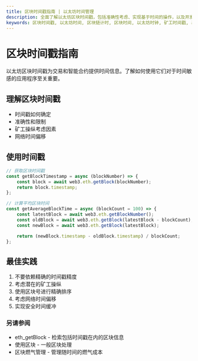 ```yaml
---
title: 区块时间戳指南 | 以太坊时间管理
description: 全面了解以太坊区块时间戳，包括准确性考虑、实现基于时间的操作，以及开发安全的时间依赖型智能合约和应用程序。
keywords: 区块时间戳, 以太坊时间, 区块链计时, 区块时间, 以太坊时钟, 矿工时间戳, 基于时间的合约, 区块链年表, 时间戳操纵, 以太坊日期时间
---
```


# 区块时间戳指南

以太坊区块时间戳为交易和智能合约提供时间信息。了解如何使用它们对于时间敏感的应用程序至关重要。

## 理解区块时间戳

- 时间戳如何确定
- 准确性和限制
- 矿工操纵考虑因素
- 网络时间偏移

## 使用时间戳

```javascript
// 获取区块时间戳
const getBlockTimestamp = async (blockNumber) => {
	const block = await web3.eth.getBlock(blockNumber);
	return block.timestamp;
};

// 计算平均区块时间
const getAverageBlockTime = async (blockCount = 100) => {
	const latestBlock = await web3.eth.getBlockNumber();
	const oldBlock = await web3.eth.getBlock(latestBlock - blockCount);
	const newBlock = await web3.eth.getBlock(latestBlock);

	return (newBlock.timestamp - oldBlock.timestamp) / blockCount;
};
```

## 最佳实践

1. 不要依赖精确的时间戳精度
2. 考虑潜在的矿工操纵
3. 使用区块号进行精确排序
4. 考虑网络时间偏移
5. 实现安全时间缓冲

### 另请参阅

- <Link to="/docs/ethereum/core-methods/eth_getBlock" title="检索包括时间戳在内的区块信息的API方法">eth_getBlock</Link> - 检索包括时间戳在内的区块信息
- <Link to="/docs/ethereum/guides/working-with-blocks" title="学习处理以太坊区块的基本技术">使用区块</Link> - 一般区块处理
- <Link to="/docs/ethereum/guides/block-gas-management" title="以太坊中管理跨时间燃气成本的指南">区块燃气管理</Link> - 管理随时间的燃气成本

